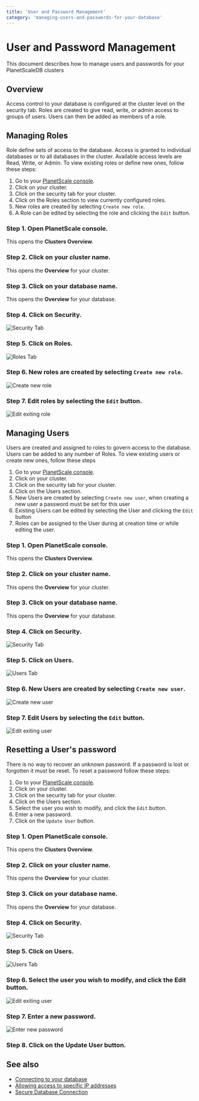 ```yaml
---
title: 'User and Password Management'
category: 'managing-users-and-passwords-for-your-database'
---
```


# User and Password Management

This document describes how to manage users and passwords for your PlanetScaleDB clusters

## Overview

Access control to your database is configured at the cluster level on the security tab. Roles are created to give read, write, or admin access to groups of users. Users can then be added as members of a role.

## Managing Roles

Role define sets of access to the database. Access is granted to individual databases or to all databases in the cluster. Available access levels are Read, Write, or Admin. To view existing roles or define new ones, follow these steps:

1. Go to your [PlanetScale console](https://console.planetscale.com).
2. Click on your cluster.
3. Click on the security tab for your cluster.
4. Click on the Roles section to view currently configured roles.
5. New roles are created by selecting `Create new role`.
6. A Role can be edited by selecting the role and clicking the `Edit` button.

### Step 1. Open PlanetScale console.

This opens the **Clusters Overview**.

### Step 2. Click on your cluster name.

This opens the **Overview** for your cluster.

### Step 3. Click on your database name.

This opens the **Overview** for your database.

### Step 4. Click on **Security**.

![Security Tab](/img/docs/security-tab.png)

### Step 5. Click on **Roles**.

![Roles Tab](/img/docs/roles-tab.png)

### Step 6. New roles are created by selecting `Create new role`.

![Create new role](/img/docs/create-new-role.png)

### Step 7. Edit roles by selecting the `Edit` button.

![Edit exiting role](/img/docs/edit-existing-role.png)

## Managing Users

Users are created and assigned to roles to govern access to the database. Users can be added to any number of Roles. To view existing users or create new ones, follow these steps

1. Go to your [PlanetScale console](https://console.planetscale.com).
2. Click on your cluster.
3. Click on the security tab for your cluster.
4. Click on the Users section.
5. New Users are created by selecting `Create new user`, when creating a new user a password must be set for this user
6. Existing Users can be edited by selecting the User and clicking the `Edit` button
7. Roles can be assigned to the User during at creation time or while editing the user.

### Step 1. Open PlanetScale console.

This opens the **Clusters Overview**.

### Step 2. Click on your cluster name.

This opens the **Overview** for your cluster.

### Step 3. Click on your database name.

This opens the **Overview** for your database.

### Step 4. Click on **Security**.

![Security Tab](/img/docs/security-tab.png)

### Step 5. Click on **Users**.

![Users Tab](/img/docs/users-tab.png)

### Step 6. New Users are created by selecting `Create new user`.

![Create new user](/img/docs/create-new-user.png)

### Step 7. Edit Users by selecting the `Edit` button.

![Edit exiting user](/img/docs/edit-existing-user.png)

## Resetting a User's password

There is no way to recover an unknown password. If a password is lost or forgotten it must be reset. To reset a password follow these steps:

1. Go to your [PlanetScale console](https://console.planetscale.com).
2. Click on your cluster.
3. Click on the security tab for your cluster.
4. Click on the Users section.
5. Select the user you wish to modify, and click the `Edit` button.
6. Enter a new password.
7. Click on the `Update User` button.

### Step 1. Open PlanetScale console.

This opens the **Clusters Overview**.

### Step 2. Click on your cluster name.

This opens the **Overview** for your cluster.

### Step 3. Click on your database name.

This opens the **Overview** for your database.

### Step 4. Click on **Security**.

![Security Tab](/img/docs/security-tab.png)

### Step 5. Click on **Users**.

![Users Tab](/img/docs/users-tab.png)

### Step 6. Select the user you wish to modify, and click the **Edit** button.

![Edit exiting user](/img/docs/edit-existing-user.png)

### Step 7. Enter a new password.

![Enter new password](/img/docs/update-password.png)

### Step 8. Click on the **Update User** button.

## See also

- [Connecting to your database](connecting-to-db)
- [Allowing access to specific IP addresses](allowing-ips)
- [Secure Database Connection](secure-connection)
